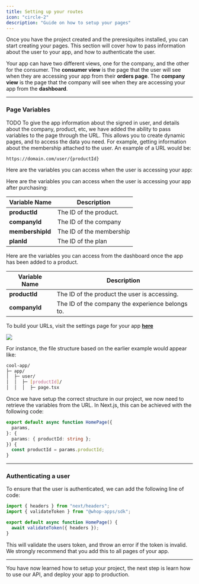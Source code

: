 ```yaml
---
title: Setting up your routes
icon: "circle-2"
description: "Guide on how to setup your pages"
---
```


Once you have the project created and the preresiquites installed, you can start creating your pages. This section will cover how to pass information about the user to your app, and how to authenticate the user.

Your app can have two different views, one for the company, and the other for the consumer. The **consumer view** is the page that the user will see when they are accessing your app from their **orders page**. The **company view** is the page that the company will see when they are accessing your app from the **dashboard**.

---

### Page Variables

TODO To give the app information about the signed in user, and details about the company, product, etc, we have added the ability to pass variables to the page through the URL. This allows you to create dynamic pages, and to access the data you need. For example, getting information about the membership attached to the user. An example of a URL would be:

```
https://domain.com/user/{productId}
```

Here are the variables you can access when the user is accessing your app:

<AccordionGroup>

<Accordion title="Consumer Page" >

Here are the variables you can access when the user is accessing your app after purchasing:

| Variable Name    | Description              |
| ---------------- | ------------------------ |
| **productId**    | The ID of the product.   |
| **companyId**    | The ID of the company    |
| **membershipId** | The ID of the membership |
| **planId**       | The ID of the plan       |

</Accordion>

<Accordion title="Company Page">

Here are the variables you can access from the dashboard once the app has been added to a product.

| Variable Name | Description                                      |
| ------------- | ------------------------------------------------ |
| **productId** | The ID of the product the user is accessing.     |
| **companyId** | The ID of the company the experience belongs to. |

</Accordion>

</AccordionGroup>

To build your URLs, visit the settings page for your app [**here**](https://dash.whop.com/settings/developer)

<Frame
  caption="Make sure all variable names are formatted correctly. They should be pre-fixed
  with `$`"
>
  <img src="https://i.imgur.com/TB1Q8ja.png" />
</Frame>

For instance, the file structure based on the earlier example would appear like:

```bash
cool-app/
├─ app/
│  ├─ user/
│  │  ├─ [productId]/
│  │  │  ├─ page.tsx
```

Once we have setup the correct structure in our project, we now need to retrieve the variables from the URL. In Next.js, this can be achieved with the following code:

```typescript
export default async function HomePage({
  params,
}: {
  params: { productId: string };
}) {
  const productId = params.productId;
}
```

---

### Authenticating a user

To ensure that the user is authenticated, we can add the following line of code:

```typescript
import { headers } from "next/headers";
import { validateToken } from "@whop-apps/sdk";

export default async function HomePage() {
  await validateToken({ headers });
}
```

This will validate the users token, and throw an error if the token is invalid. We strongly recommend that you add this to all pages of your app.

---

You have now learned how to setup your project, the next step is learn how to use our API, and deploy your app to production.
